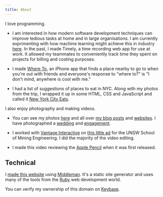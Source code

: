 ```yaml
---
title: About
---
```





I love programming.

- I am interested in how modern software development techniques can improve tedious tasks at home and in large organisations. I am currently exprimenting with how machine learning might achieve this in industry [here][16]. In the past, I made Timely, a time recording web app for use at work. It allowed my teammates to conveniently track time they spent on projects for billing and costing purposes.

- I made [Where To][1], an iPhone app that finds a place nearby to go to when you're out with friends and everyone's response to "where to?" is "I don't mind, anywhere is cool with me."

- I had a list of suggestions of places to eat in NYC. Along with my photos from the trip, I wrapped it up in some HTML, CSS and JavaScript and called it [New York City Eats][2].

I also enjoy photography and making videos. 

- You can see my photos [here][5] and all over [my blog posts][6] and [websites][7]. I have photographed a [wedding][8] and [engagement][9].

- I worked with [Vantage Interactive][3] on [this little ad][4] for the UNSW School of Mining Engineering. I did the majority of the video editing.

- I made this video reviewing the [Apple Pencil][17] when it was first released.

## Technical

I [made this website][10] using [Middleman][11]. It's a static site generator and uses many of the tools from the [Ruby][12] web development world. 

You can verify my ownership of this domain on [Keybase][19].



[1]:	https://robli.org/where-to/
[2]:	https://robli.org/nyc-eats/
[3]:	http://vantageinteractive.com.au
[4]:	https://youtu.be/tD-A73i4UM4
[5]:	/photos.html
[6]:	/tags/images.html
[7]:	https://robli.org/nyc-eats/
[8]:	/2011/12/01/Wedding-Sandy-Raph/
[9]:	/2011/12/22/Engaged-Wendy-Nicol/
[10]:	/2015/08/23/a-new-website-and-10-years-on-the-mac/
[11]:	https://middlemanapp.com
[12]:	https://www.ruby-lang.org/en/
[13]:	https://twitter.com/itsrobli
[14]:	https://www.instagram.com/itsrobli/
[15]:   https://github.com/itsrobli
[16]:   https://github.com/itsrobli/depreciation-rate-classifier
[17]:   https://youtu.be/RP-18X8IR5s
[18]:   https://www.linkedin.com/in/itsrobli/
[19]:   https://keybase.io/robli